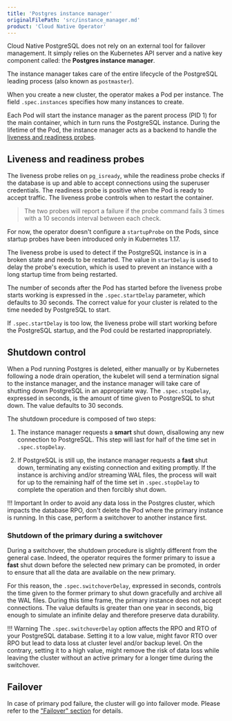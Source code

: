 ```yaml
---
title: 'Postgres instance manager'
originalFilePath: 'src/instance_manager.md'
product: 'Cloud Native Operator'
---
```


Cloud Native PostgreSQL does not rely on an external tool for failover management.
It simply relies on the Kubernetes API server and a native key component called:
the **Postgres instance manager**.

The instance manager takes care of the entire lifecycle of the PostgreSQL
leading process (also known as `postmaster`).

When you create a new cluster, the operator makes a Pod per instance.
The field `.spec.instances` specifies how many instances to create.

Each Pod will start the instance manager as the parent process (PID 1) for the
main container, which in turn runs the PostgreSQL instance. During the lifetime
of the Pod, the instance manager acts as a backend to handle the [liveness and
readiness probes](https://kubernetes.io/docs/concepts/workloads/pods/pod-lifecycle/#container-probes).

## Liveness and readiness probes

The liveness probe relies on `pg_isready`, while the readiness probe checks if
the database is up and able to accept connections using the superuser
credentials.
The readiness probe is positive when the Pod is ready to accept traffic.
The liveness probe controls when to restart the container.

> The two probes will report a failure if the probe command fails 3 times with a 10 seconds interval between each check.

For now, the operator doesn't configure a `startupProbe` on the Pods, since
startup probes have been introduced only in Kubernetes 1.17.

The liveness probe is used to detect if the PostgreSQL instance is in a
broken state and needs to be restarted. The value in `startDelay` is used
to delay the probe's execution, which is used to prevent an
instance with a long startup time from being restarted.

The number of seconds after the Pod has started before the liveness
probe starts working is expressed in the `.spec.startDelay` parameter,
which defaults to 30 seconds. The correct value for your cluster is
related to the time needed by PostgreSQL to start.

If `.spec.startDelay` is too low, the liveness probe will start working
before the PostgreSQL startup, and the Pod could be restarted
inappropriately.

## Shutdown control

When a Pod running Postgres is deleted, either manually or by Kubernetes
following a node drain operation, the kubelet will send a termination signal to the
instance manager, and the instance manager will take care of shutting down
PostgreSQL in an appropriate way.
The `.spec.stopDelay`, expressed in seconds, is the amount of time
given to PostgreSQL to shut down. The value defaults to 30 seconds.

The shutdown procedure is composed of two steps:

1.  The instance manager requests a **smart** shut down, disallowing any
    new connection to PostgreSQL. This step will last for half of the
    time set in `.spec.stopDelay`.

2.  If PostgreSQL is still up, the instance manager requests a **fast**
    shut down, terminating any existing connection and exiting promptly.
    If the instance is archiving and/or streaming WAL files, the process
    will wait for up to the remaining half of the time set in `.spec.stopDelay`
    to complete the operation and then forcibly shut down.

!!! Important
    In order to avoid any data loss in the Postgres cluster, which impacts
    the database RPO, don't delete the Pod where the primary instance is running.
    In this case, perform a switchover to another instance first.

### Shutdown of the primary during a switchover

During a switchover, the shutdown procedure is slightly different from the
general case. Indeed, the operator requires the former primary to issue a
**fast** shut down before the selected new primary can be promoted,
in order to ensure that all the data are available on the new primary.

For this reason, the `.spec.switchoverDelay`, expressed in seconds, controls
the  time given to the former primary to shut down gracefully and archive all 
the WAL files.
During this time frame, the primary instance does not accept connections.
The value defaults is greater than one year in seconds, big enough to simulate
an infinite delay and therefore preserve data durability.

!!! Warning
    The `.spec.switchoverDelay` option affects the RPO and RTO of your
    PostgreSQL database. Setting it to a low value, might favor RTO over RPO
    but lead to data loss at cluster level and/or backup level. On the contrary,
    setting it to a high value, might remove the risk of data loss while leaving
    the cluster without an active primary for a longer time during the switchover.

## Failover

In case of primary pod failure, the cluster will go into failover mode.
Please refer to the ["Failover" section](failover.md) for details.